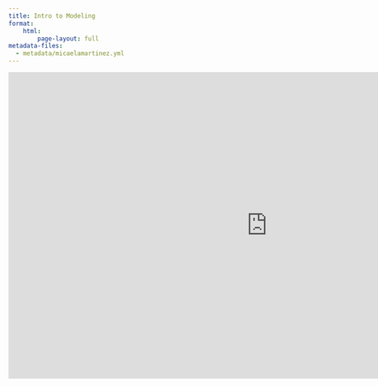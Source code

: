 ```yaml
---
title: Intro to Modeling
format:
    html:
        page-layout: full
metadata-files: 
  - metadata/micaelamartinez.yml
---
```


```{=html}
<iframe class="slide-deck" src="https://docs.google.com/presentation/d/e/2PACX-1vTfoWBj95KHyq7ClrbPEsZz11Y8JKkaIa39JxefnmbyYLm54gDjsvT9nfTNp72WOQ/embed?start=false&loop=false&delayms=3000" frameborder="0" width="1023" height="606" allowfullscreen="true" mozallowfullscreen="true" webkitallowfullscreen="true"></iframe>
```